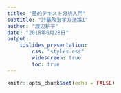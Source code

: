 ```yaml
---
title: "量的テキスト分析入門"
subtitle: "計量政治学方法論I"
author: "渡辺耕平"
date: "2018年6月28日"
output: 
    ioslides_presentation:
        css: "styles.css"
        widescreen: true
        toc: true
---
```


```r
knitr::opts_chunk$set(echo = FALSE)
```


